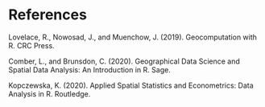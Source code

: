 # References {.unnumbered}

Lovelace, R., Nowosad, J., and Muenchow, J. (2019). Geocomputation with R. CRC Press.

Comber, L., and Brunsdon, C. (2020). Geographical Data Science and Spatial Data Analysis: An Introduction in R. Sage.

Kopczewska, K. (2020). Applied Spatial Statistics and Econometrics: Data Analysis in R. Routledge.
